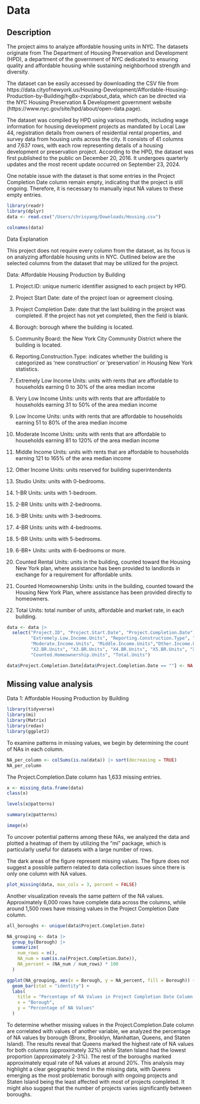 # Data

## Description

The project aims to analyze affordable housing units in NYC. The datasets originate from The Department of Housing Preservation and Development (HPD), a department of the government of NYC dedicated to ensuring quality and affordable housing while sustaining neighborhood strength and diversity. 

The dataset can be easily accessed by downloading the CSV file from https://data.cityofnewyork.us/Housing-Development/Affordable-Housing-Production-by-Building/hg8x-zxpr/about_data, which can be directed via the NYC Housing Preservation & Development government website (https://www.nyc.gov/site/hpd/about/open-data.page). 

The dataset was compiled by HPD using various methods, including wage information for housing development projects as mandated by Local Law 44, registration details from owners of residential rental properties, and survey data from housing units across the city. It consists of 41 columns and 7,637 rows, with each row representing details of a housing development or preservation project. According to the HPD, the dataset was first published to the public on December 20, 2016. It undergoes quarterly updates and the most recent update occurred on September 23, 2024.

One notable issue with the dataset is that some entries in the Project Completion Date column remain empty, indicating that the project is still ongoing. Therefore, it is necessary to manually input NA values to these empty entries.

```r
library(readr)
library(dplyr)
data <- read.csv("/Users/chrisyang/Downloads/Housing.csv")
```

```r
colnames(data)
```

Data Explanation 

This project does not require every column from the dataset, as its focus is on analyzing affordable housing units in NYC. Outlined below are the selected columns from the dataset that may be utilized for the project.

Data: Affordable Housing Production by Building

1. Project.ID: unique numeric identifier assigned to each project by HPD.

2. Project Start Date: date of the project loan or agreement closing.

3. Project Completion Date: date that the last building in the project was completed. If the project has not yet completed, then the field is blank.

4. Borough: borough where the building is located.

5. Community Board: the New York City Community District where the building is located.

6. Reporting.Construction.Type: indicates whether the building is categorized as ‘new construction’ or ‘preservation’ in Housing New York statistics.

7. Extremely Low Income Units: units with rents that are affordable to households earning 0 to 30% of the area median income 

8. Very Low Income Units: units with rents that are affordable to households earning 31 to 50% of the area median income

9. Low Income Units: units with rents that are affordable to households earning 51 to 80% of the area median income

10. Moderate Income Units: units with rents that are affordable to households earning 81 to 120% of the area median income

11. Middle Income Units: units with rents that are affordable to households earning 121 to 165% of the area median income

12. Other Income Units: units reserved for building superintendents

13. Studio Units: units with 0-bedrooms.

14. 1-BR Units: units with 1-bedroom.

15. 2-BR Units: units with 2-bedrooms.

16. 3-BR Units: units with 3-bedrooms.

17. 4-BR Units: units with 4-bedrooms.

18. 5-BR Units: units with 5-bedrooms.

19. 6-BR+ Units: units with 6-bedrooms or more.

20. Counted Rental Units: units in the building, counted toward the Housing New York plan, where assistance has been provided to landlords in exchange for a requirement for affordable units.

21. Counted Homeownership Units: units in the building, counted toward the Housing New York Plan, where assistance has been provided directly to homeowners.

22. Total Units: total number of units, affordable and market rate, in each building.

```r
data <- data |> 
  select("Project.ID", "Project.Start.Date", "Project.Completion.Date", "Borough", "Community.Board",
         "Extremely.Low.Income.Units", "Reporting.Construction.Type", "Very.Low.Income.Units", "Low.Income.Units",
         "Moderate.Income.Units", "Middle.Income.Units","Other.Income.Units", "Studio.Units","X1.BR.Units",
         "X2.BR.Units", "X3.BR.Units", "X4.BR.Units", "X5.BR.Units", "X6.BR..Units", "Counted.Rental.Units",
         "Counted.Homeownership.Units", "Total.Units")

data$Project.Completion.Date[data$Project.Completion.Date == ""] <- NA
```


## Missing value analysis

Data 1: Affordable Housing Production by Building

```r
library(tidyverse)
library(mi)
library(Matrix)
library(redav)
library(ggplot2)
```


To examine patterns in missing values, we begin by determining the count of NAs in each column.

```r
NA_per_column <- colSums(is.na(data)) |> sort(decreasing = TRUE)
NA_per_column
```
The Project.Completion.Date column has 1,633 missing entries.

```r
x <- missing_data.frame(data)
class(x)
```

```r
levels(x@patterns)
```

```r
summary(x@patterns)
```

```r
image(x)
```

To uncover potential patterns among these NAs, we analyzed the data and plotted a heatmap of them by utilizing the "mi" package, which is particularly useful for datasets with a large number of rows.

The dark areas of the figure represent missing values. The figure does not suggest a possible pattern related to data collection issues since there is only one column with NA values.

```r
plot_missing(data, max_cols = 3, percent = FALSE) 
```

Another visualization reveals the same pattern of the NA values. Approximately 6,000 rows have complete data across the columns, while around 1,500 rows have missing values in the Project Completion Date column.


```r
all_boroughs <- unique(data$Project.Completion.Date)

NA_grouping <- data |>
  group_by(Borough) |>
  summarize(
    num_rows = n(),
    NA_num = sum(is.na(Project.Completion.Date)),
    NA_percent = (NA_num / num_rows) * 100
  )

ggplot(NA_grouping, aes(x = Borough, y = NA_percent, fill = Borough)) +
  geom_bar(stat = "identity") +
  labs(
    title = "Percentage of NA Values in Project Completion Date Column by Borough",
    x = "Borough",
    y = "Percentage of NA Values"
  )
```

To determine whether missing values in the Project.Completion.Date column are correlated with values of another variable, we analyzed the percentage of NA values by borough (Bronx, Brooklyn, Manhattan, Queens, and Staten Island). The results reveal that Queens marked the highest rate of NA values for both columns (approximately 32%) while Staten Island had the lowest proportion (approximately 2-3%). The rest of the boroughs marked approximately equal rate of NA values at around 20%. This analysis may highlight a clear geographic trend in the missing data, with Queens emerging as the most problematic borough with ongoing projects and Staten Island being the least affected with most of projects completed. It might also suggest that the number of projects varies significantly between boroughs. 